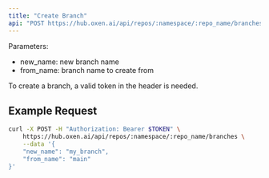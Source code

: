 ```yaml
---
title: "Create Branch"
api: "POST https://hub.oxen.ai/api/repos/:namespace/:repo_name/branches"
---
```


Parameters:
- new_name: new branch name
- from_name: branch name to create from

To create a branch, a valid token in the header is needed.

## Example Request

```bash
curl -X POST -H "Authorization: Bearer $TOKEN" \
    https://hub.oxen.ai/api/repos/:namespace/:repo_name/branches \
    --data '{
    "new_name": "my_branch",
    "from_name": "main"
}'
```
